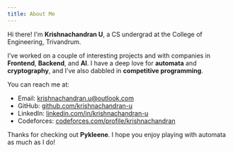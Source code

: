```yaml
---
title: About Me 
---
```


Hi there! I'm **Krishnachandran U**, a CS undergrad at the College of Engineering, Trivandrum. 

I’ve worked on a couple of interesting projects and with companies in **Frontend**, **Backend**, and **AI**. I have a deep love for **automata** and **cryptography**, and I’ve also dabbled in **competitive programming**.

You can reach me at:  
- Email: krishnachandran.u@outlook.com  
- GitHub: [github.com/krishnachandran-u](https://github.com/krishnachandran-u)  
- LinkedIn: [linkedin.com/in/krishnachandran-u](https://linkedin.com/in/krishnachandran-u)
- Codeforces: [codeforces.com/profile/krishnachandran](https://codeforces.com/profile/krishnachandran)

Thanks for checking out **Pykleene**. I hope you enjoy playing with automata as much as I do!
